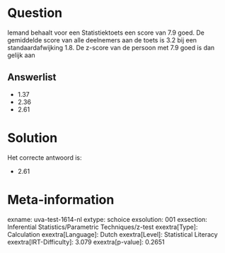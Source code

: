 Question
========

Iemand behaalt voor een Statistiektoets een score van 7.9 goed. De
gemiddelde score van alle deelnemers aan de toets is 3.2 bij een
standaardafwijking 1.8. De z-score van de persoon met 7.9 goed is dan
gelijk aan

Answerlist
----------

* 1.37
* 2.36
* 2.61

Solution
========

Het correcte antwoord is: 

* 2.61

Meta-information
================
exname: uva-test-1614-nl
extype: schoice
exsolution: 001
exsection: Inferential Statistics/Parametric Techniques/z-test
exextra[Type]: Calculation
exextra[Language]: Dutch
exextra[Level]: Statistical Literacy
exextra[IRT-Difficulty]: 3.079
exextra[p-value]: 0.2651
